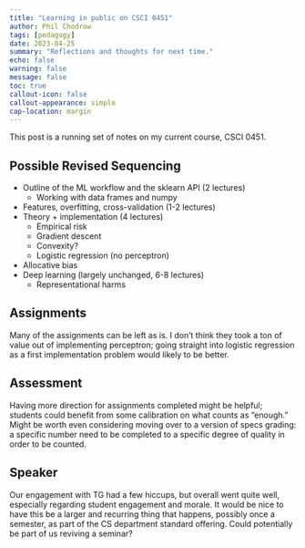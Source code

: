 ```yaml
---
title: "Learning in public on CSCI 0451" 
author: Phil Chodrow
tags: [pedagogy]
date: 2023-04-25
summary: "Reflections and thoughts for next time."
echo: false
warning: false
message: false
toc: true
callout-icon: false
callout-appearance: simple
cap-location: margin
---
```


This post is a running set of notes on my current course, CSCI 0451. 

## Possible Revised Sequencing

- Outline of the ML workflow and the sklearn API (2 lectures)
    - Working with data frames and numpy
- Features, overfitting, cross-validation (1-2 lectures)
- Theory + implementation (4 lectures)
    - Empirical risk
    - Gradient descent
    - Convexity? 
    - Logistic regression (no perceptron)
- Allocative bias
- Deep learning (largely unchanged, 6-8 lectures)
    - Representational harms

## Assignments

Many of the assignments can be left as is. I don't think they took a ton of value out of implementing perceptron; going straight into logistic regression as a first implementation problem would likely to be better. 

## Assessment

Having more direction for assignments completed might be helpful; students could benefit from some calibration on what counts as "enough." Might be worth even considering moving over to a version of specs grading: a specific number need to be completed to a specific degree of quality in order to be counted. 

## Speaker

Our engagement with TG had a few hiccups, but overall went quite well, especially regarding student engagement and morale. It would be nice to have this be a larger and recurring thing that happens, possibly once a semester, as part of the CS department standard offering. Could potentially be part of us reviving a seminar? 




